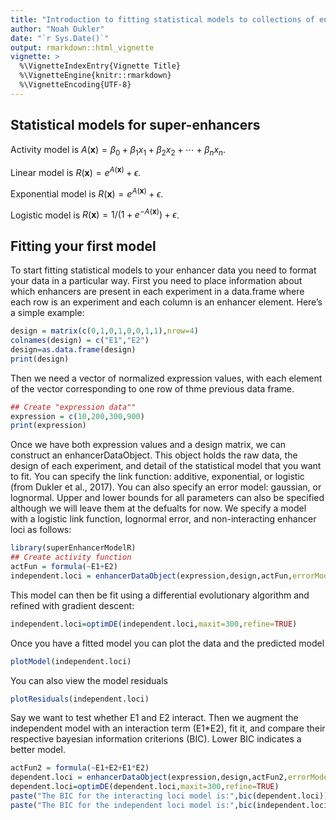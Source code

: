 ```yaml
---
title: "Introduction to fitting statistical models to collections of enhancers"
author: "Noah Dukler"
date: "`r Sys.Date()`"
output: rmarkdown::html_vignette
vignette: >
  %\VignetteIndexEntry{Vignette Title}
  %\VignetteEngine{knitr::rmarkdown}
  %\VignetteEncoding{UTF-8}
---
```


\newcommand{\vect}[1]{\boldsymbol{\mathbf{#1}}}

## Statistical models for super-enhancers

Activity model is $A(\vect{x}) = \beta_0 + \beta_1 x_1 + \beta_2 x_2 + \cdots + \beta_n
x_n$.

Linear model is $R(\vect{x}) = e^{A(\vect{x})} + \epsilon$.

Exponential model is $R(\vect x) = e^{A(\vect x)} + \epsilon$.

Logistic model is $R(\vect x)=1/\left(1+e^{-A(\vect{x})}\right)+\epsilon$.

## Fitting your first model

To start fitting statistical models to your enhancer data you need to format your data in a particular way. First you need to place information about which enhancers are present in each experiment in a data.frame where each row is an experiment and each column is an enhancer element. Here's a simple example:

```r
design = matrix(c(0,1,0,1,0,0,1,1),nrow=4)
colnames(design) = c("E1","E2")
design=as.data.frame(design)
print(design)
```

Then we need a vector of normalized expression values, with each element of the vector corresponding to one row of thme previous data frame.

```r
## Create "expression data""
expression = c(10,200,300,900)
print(expression)
```

Once we have both expression values and a design matrix, we can construct an enhancerDataObject. This object holds the raw data, the design of each experiment, and detail of the statistical model that you want to fit. You can specify the link function: additive, exponential, or logistic (from Dukler et al., 2017). You can also specify an error model: gaussian, or lognormal. Upper and lower bounds for all parameters can also be specified although we will leave them at the defualts for now. We specify a model with a logistic link function, lognormal error, and non-interacting enhancer loci as follows:

```r
library(superEnhancerModelR)
## Create activity function
actFun = formula(~E1+E2)
independent.loci = enhancerDataObject(expression,design,actFun,errorModel="lognormal",linkFunction="logistic")
```

This model can then be fit using a differential evolutionary algorithm and refined with gradient descent:
```r
independent.loci=optimDE(independent.loci,maxit=300,refine=TRUE)
```

Once you have a fitted model you can plot the data and the predicted model

```r
plotModel(independent.loci)
```

You can also view the model residuals
```r
plotResiduals(independent.loci)
```


Say we want to test whether E1 and E2 interact. Then we augment the independent model with an interaction term (E1*E2), fit it, and compare their respective bayesian information criterions (BIC). Lower BIC indicates a better model.

```r
actFun2 = formula(~E1+E2+E1*E2)
dependent.loci = enhancerDataObject(expression,design,actFun2,errorModel="lognormal",linkFunction="logistic")
dependent.loci=optimDE(dependent.loci,maxit=300,refine=TRUE)
paste("The BIC for the interacting loci model is:",bic(dependent.loci))
paste("The BIC for the independent loci model is:",bic(independent.loci))
```

